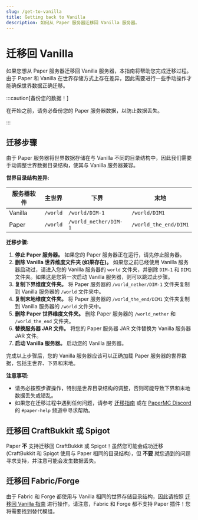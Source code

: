 ```yaml
---
slug: /get-to-vanilla
title: Getting back to Vanilla
description: 如何从 Paper 服务器迁移回 Vanilla 服务器。
---
```


# 迁移回 Vanilla

如果您想从 Paper 服务器迁移回 Vanilla 服务器，本指南将帮助您完成迁移过程。由于 Paper 和 Vanilla 在世界存储方式上存在差异，因此需要进行一些手动操作才能确保世界数据正确迁移。

:::caution[备份您的数据！]

在开始之前，请务必备份您的 Paper 服务器数据，以防止数据丢失。

:::

## 迁移步骤

由于 Paper 服务器将世界数据存储在与 Vanilla 不同的目录结构中，因此我们需要手动调整世界数据目录结构，使其与 Vanilla 服务器兼容。

**世界目录结构差异:**

| 服务器软件 | 主世界    | 下界                  | 末地                  |
| -------- | --------- | --------------------- | --------------------- |
| Vanilla  | `/world`  | `/world/DIM-1`        | `/world/DIM1`         |
| Paper    | `/world`  | `/world_nether/DIM-1` | `/world_the_end/DIM1` |

**迁移步骤:**

1.  **停止 Paper 服务器。** 如果您的 Paper 服务器正在运行，请先停止服务器。
2.  **删除 Vanilla 世界维度文件夹 (如果存在)。** 如果您之前已经使用 Vanilla 服务器启动过，请进入您的 Vanilla 服务器的 `world` 文件夹，并删除 `DIM-1` 和 `DIM1` 文件夹。如果这是您第一次启动 Vanilla 服务器，则可以跳过此步骤。
3.  **复制下界维度文件夹。** 将 Paper 服务器的 `/world_nether/DIM-1` 文件夹复制到 Vanilla 服务器的 `/world` 文件夹中。
4.  **复制末地维度文件夹。** 将 Paper 服务器的 `/world_the_end/DIM1` 文件夹复制到 Vanilla 服务器的 `/world` 文件夹中。
5.  **删除 Paper 世界维度文件夹。** 删除 Paper 服务器的 `/world_nether` 和 `/world_the_end` 文件夹。
6.  **替换服务器 JAR 文件。** 将您的 Paper 服务器 JAR 文件替换为 Vanilla 服务器 JAR 文件。
7.  **启动 Vanilla 服务器。** 启动您的 Vanilla 服务器。

完成以上步骤后，您的 Vanilla 服务器应该可以正确加载 Paper 服务器的世界数据，包括主世界、下界和末地。

**注意事项:**

*   请务必按照步骤操作，特别是世界目录结构的调整，否则可能导致下界和末地数据丢失或错乱。
*   如果您在迁移过程中遇到任何问题，请参考 [迁移指南](/paper/admin/getting-started/migration) 或在 [PaperMC Discord](https://discord.gg/papermc) 的 `#paper-help` 频道中寻求帮助。

## 迁移回 CraftBukkit 或 Spigot

Paper **不** 支持迁移回 CraftBukkit 或 Spigot！虽然您可能会成功迁移 (CraftBukkit 和 Spigot 使用与 Paper 相同的目录结构)，但 **不要** 就您遇到的问题寻求支持，并注意可能会发生数据丢失。

## 迁移回 Fabric/Forge

由于 Fabric 和 Forge 都使用与 Vanilla 相同的世界存储目录结构，因此请按照 [迁移回 Vanilla 指南](#迁移步骤) 进行操作。请注意，Fabric 和 Forge 都不支持 Paper 插件！您将需要找到替代模组。
